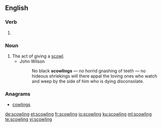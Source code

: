 ==English==

===Verb===
{{head|en|present participle}}

# {{present participle of|scowl|lang=en}}

===Noun===
{{en-noun}}

# The act of giving a [[scowl]].
#* John Wilson
#*: No black '''scowlings''' — no horrid gnashing of teeth — no hideous shriekings will there appal the loving ones who watch and weep by the side of him who is dying disconsolate.

===Anagrams===
* [[cowlings#English|cowlings]]

[[de:scowling]]
[[et:scowling]]
[[fr:scowling]]
[[io:scowling]]
[[ku:scowling]]
[[ml:scowling]]
[[te:scowling]]
[[vi:scowling]]
